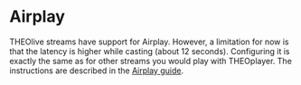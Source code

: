 # Airplay

THEOlive streams have support for Airplay. However, a limitation for now is that the latency is higher while
casting (about 12 seconds). Configuring it is exactly the same as for other streams you would play with THEOplayer.
The instructions are described in the [Airplay guide](../../theoplayer/how-to-guides/03-cast/02-airplay/00-introduction).
